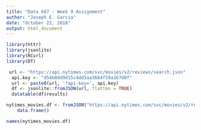 ---
title: "Data 607 - Week 9 Assignment"
author: "Joseph E. Garcia"
date: "October 22, 2018"
output: html_document
---

```{r}
library(httr)
library(jsonlite)
library(RCurl)
library(DT)
```

```{r}
 url <- "https://api.nytimes.com/svc/movies/v2/reviews/search.json"
  api.key <- "d54b8dd9d15c4dd5aa3664f59a167d0f"
  url <- paste0(url, '?api-key=', api.key)
  df <- jsonlite::fromJSON(url, flatten = TRUE)
  datatable(df$results)
```

```{r}
nytimes_movies.df <- fromJSON("https://api.nytimes.com/svc/movies/v2/reviews/search.json?api_key=d54b8dd9d15c4dd5aa3664f59a167d0f") %>% 
    data.frame()
```

```{r}
names(nytimes_movies.df)
```


